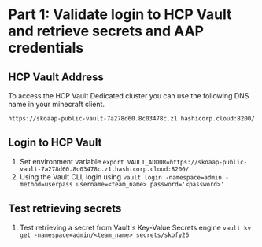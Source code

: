 # Part 1: Validate login to HCP Vault and retrieve secrets and AAP credentials

## HCP Vault Address

To access the HCP Vault Dedicated cluster you can use the following DNS name in your minecraft client.

```
https://skoaap-public-vault-7a278d60.8c03478c.z1.hashicorp.cloud:8200/
```

## Login to HCP Vault

1. Set environment variable `export VAULT_ADDDR=https://skoaap-public-vault-7a278d60.8c03478c.z1.hashicorp.cloud:8200/`
2. Using the Vault CLI, login using `vault login -namespace=admin -method=userpass username=<team_name> password='<password>'`

## Test retrieving secrets
1. Test retrieving a secret from Vault's Key-Value Secrets engine `vault kv get -namespace=admin/<team_name> secrets/skofy26`